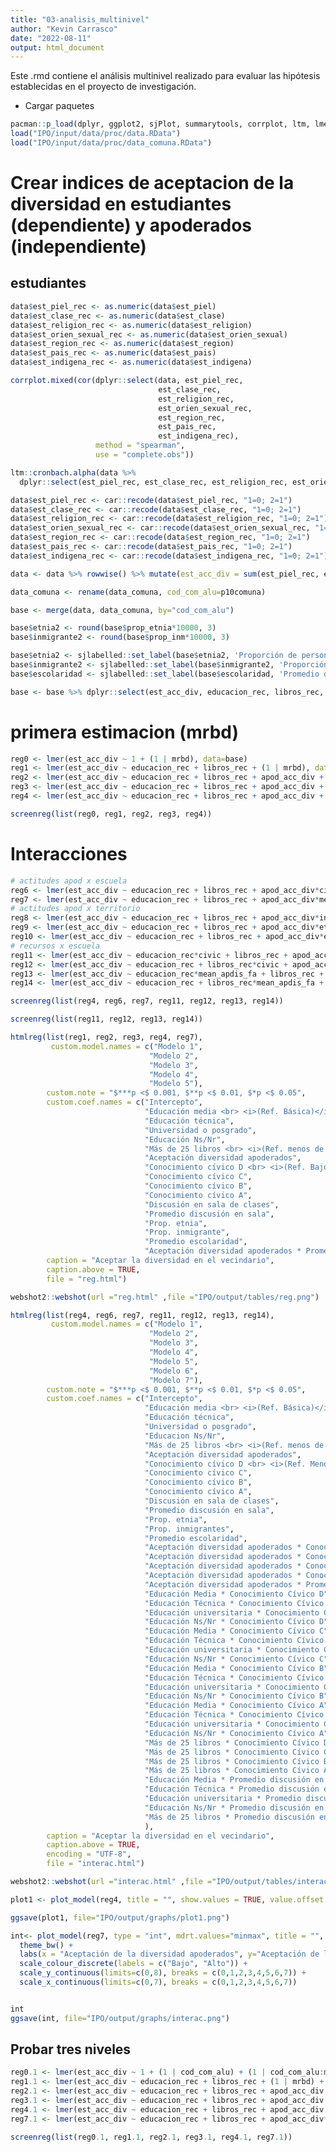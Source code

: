 ```yaml
---
title: "03-analisis_multinivel"
author: "Kevin Carrasco"
date: "2022-08-11"
output: html_document
---
```


Este .rmd contiene el análisis multinivel realizado para evaluar las hipótesis establecidas en el proyecto de investigación.

* Cargar paquetes

```r
pacman::p_load(dplyr, ggplot2, sjPlot, summarytools, corrplot, ltm, lme4, stargazer, texreg, scales, webshot)
load("IPO/input/data/proc/data.RData")
load("IPO/input/data/proc/data_comuna.RData")
```

# Crear indices de aceptacion de la diversidad en estudiantes (dependiente) y apoderados (independiente)

## estudiantes
```r
data$est_piel_rec <- as.numeric(data$est_piel)
data$est_clase_rec <- as.numeric(data$est_clase)
data$est_religion_rec <- as.numeric(data$est_religion)
data$est_orien_sexual_rec <- as.numeric(data$est_orien_sexual)
data$est_region_rec <- as.numeric(data$est_region)
data$est_pais_rec <- as.numeric(data$est_pais)
data$est_indigena_rec <- as.numeric(data$est_indigena)

corrplot.mixed(cor(dplyr::select(data, est_piel_rec,
                                 est_clase_rec,
                                 est_religion_rec,
                                 est_orien_sexual_rec,
                                 est_region_rec,
                                 est_pais_rec,
                                 est_indigena_rec),
                   method = "spearman",
                   use = "complete.obs"))
```

```r
ltm::cronbach.alpha(data %>%
  dplyr::select(est_piel_rec, est_clase_rec, est_religion_rec, est_orien_sexual_rec, est_region_rec, est_pais_rec, est_indigena_rec), na.rm=TRUE)
```

```r
data$est_piel_rec <- car::recode(data$est_piel_rec, "1=0; 2=1")
data$est_clase_rec <- car::recode(data$est_clase_rec, "1=0; 2=1")
data$est_religion_rec <- car::recode(data$est_religion_rec, "1=0; 2=1")
data$est_orien_sexual_rec <- car::recode(data$est_orien_sexual_rec, "1=0; 2=1")
data$est_region_rec <- car::recode(data$est_region_rec, "1=0; 2=1")
data$est_pais_rec <- car::recode(data$est_pais_rec, "1=0; 2=1")
data$est_indigena_rec <- car::recode(data$est_indigena_rec, "1=0; 2=1")

data <- data %>% rowwise() %>% mutate(est_acc_div = sum(est_piel_rec, est_clase_rec, est_religion_rec, est_orien_sexual_rec, est_region_rec, est_pais_rec, est_indigena_rec))

data_comuna <- rename(data_comuna, cod_com_alu=p10comuna)

base <- merge(data, data_comuna, by="cod_com_alu")

base$etnia2 <- round(base$prop_etnia*10000, 3)
base$inmigrante2 <- round(base$prop_inm*10000, 3)

base$etnia2 <- sjlabelled::set_label(base$etnia2, 'Proporción de personas que se identifica con alguna etnia')
base$inmigrante2 <- sjlabelled::set_label(base$inmigrante2, 'Proporción de inmigrantes')
base$escolaridad <- sjlabelled::set_label(base$escolaridad, 'Promedio de escolaridad')

base <- base %>% dplyr::select(est_acc_div, educacion_rec, libros_rec, apod_acc_div, civic, apdis_fa, mean_apdis_fa, mrbd, escolaridad, etnia2, inmigrante2, cod_com_alu) %>% na.omit()
```

# primera estimacion (mrbd)

```r
reg0 <- lmer(est_acc_div ~ 1 + (1 | mrbd), data=base)
reg1 <- lmer(est_acc_div ~ educacion_rec + libros_rec + (1 | mrbd), data=base)
reg2 <- lmer(est_acc_div ~ educacion_rec + libros_rec + apod_acc_div + (1 | mrbd), data=base)
reg3 <- lmer(est_acc_div ~ educacion_rec + libros_rec + apod_acc_div + civic + apdis_fa + mean_apdis_fa + (1 | mrbd), data=base)
reg4 <- lmer(est_acc_div ~ educacion_rec + libros_rec + apod_acc_div + civic + apdis_fa + mean_apdis_fa + etnia2 + inmigrante2 + escolaridad + (1 | mrbd), data=base)
```

```r
screenreg(list(reg0, reg1, reg2, reg3, reg4))
```

# Interacciones

```r
# actitudes apod x escuela
reg6 <- lmer(est_acc_div ~ educacion_rec + libros_rec + apod_acc_div*civic + civic + apdis_fa + mean_apdis_fa + etnia2 + inmigrante2 + escolaridad + (1 | mrbd), data=base)
reg7 <- lmer(est_acc_div ~ educacion_rec + libros_rec + apod_acc_div*mean_apdis_fa + civic + apdis_fa + mean_apdis_fa + etnia2 + inmigrante2 + escolaridad + (1 | mrbd), data=base)
# actitudes apod x territorio
reg8 <- lmer(est_acc_div ~ educacion_rec + libros_rec + apod_acc_div*inmigrante2 + civic + apdis_fa + mean_apdis_fa + etnia2 + inmigrante2 + escolaridad + (1 | mrbd), data=base)
reg9 <- lmer(est_acc_div ~ educacion_rec + libros_rec + apod_acc_div*etnia2 + civic + apdis_fa + mean_apdis_fa + etnia2 + inmigrante2 + escolaridad + (1 | mrbd), data=base)
reg10 <- lmer(est_acc_div ~ educacion_rec + libros_rec + apod_acc_div*escolaridad + civic + apdis_fa + mean_apdis_fa + etnia2 + inmigrante2 + escolaridad + (1 | mrbd), data=base)
# recursos x escuela
reg11 <- lmer(est_acc_div ~ educacion_rec*civic + libros_rec + apod_acc_div + civic + apdis_fa + mean_apdis_fa + etnia2 + inmigrante2 + escolaridad + (1 | mrbd), data=base)
reg12 <- lmer(est_acc_div ~ educacion_rec + libros_rec*civic + apod_acc_div + civic + apdis_fa + mean_apdis_fa + etnia2 + inmigrante2 + escolaridad + (1 | mrbd), data=base)
reg13 <- lmer(est_acc_div ~ educacion_rec*mean_apdis_fa + libros_rec + apod_acc_div + civic + apdis_fa + mean_apdis_fa + etnia2 + inmigrante2 + escolaridad + (1 | mrbd), data=base)
reg14 <- lmer(est_acc_div ~ educacion_rec + libros_rec*mean_apdis_fa + apod_acc_div + civic + apdis_fa + mean_apdis_fa + etnia2 + inmigrante2 + escolaridad + (1 | mrbd), data=base)
```

```r
screenreg(list(reg4, reg6, reg7, reg11, reg12, reg13, reg14))
```

```r
screenreg(list(reg11, reg12, reg13, reg14))
```

```r
htmlreg(list(reg1, reg2, reg3, reg4, reg7), 
         custom.model.names = c("Modelo 1",
                               "Modelo 2",
                               "Modelo 3",
                               "Modelo 4",
                               "Modelo 5"), 
        custom.note = "$***p <$ 0.001, $**p <$ 0.01, $*p <$ 0.05",
        custom.coef.names = c("Intercepto", 
                              "Educación media <br> <i>(Ref. Básica)</i>",
                              "Educación técnica", 
                              "Universidad o posgrado",
                              "Educación Ns/Nr",
                              "Más de 25 libros <br> <i>(Ref. menos de 25)</i>", 
                              "Aceptación diversidad apoderados", 
                              "Conocimiento cívico D <br> <i>(Ref. Bajo nivel D)</i>", 
                              "Conocimiento cívico C",
                              "Conocimiento cívico B",
                              "Conocimiento cívico A",
                              "Discusión en sala de clases", 
                              "Promedio discusión en sala", 
                              "Prop. etnia",
                              "Prop. inmigrante",
                              "Promedio escolaridad",
                              "Aceptación diversidad apoderados * Promedio discusión en sala"),
        caption = "Aceptar la diversidad en el vecindario",
        caption.above = TRUE,
        file = "reg.html")

webshot2::webshot(url ="reg.html" ,file ="IPO/output/tables/reg.png")
```  


```r
htmlreg(list(reg4, reg6, reg7, reg11, reg12, reg13, reg14), 
         custom.model.names = c("Modelo 1",
                               "Modelo 2",
                               "Modelo 3",
                               "Modelo 4",
                               "Modelo 5",
                               "Modelo 6",
                               "Modelo 7"), 
        custom.note = "$***p <$ 0.001, $**p <$ 0.01, $*p <$ 0.05",
        custom.coef.names = c("Intercepto", 
                              "Educación media <br> <i>(Ref. Básica)</i>",
                              "Educación técnica", 
                              "Universidad o posgrado",
                              "Educacion Ns/Nr",
                              "Más de 25 libros <br> <i>(Ref. menos de 25)</i>", 
                              "Aceptación diversidad apoderados", 
                              "Conocimiento cívico D <br> <i>(Ref. Menos que D</i>)", 
                              "Conocimiento cívico C", 
                              "Conocimiento cívico B", 
                              "Conocimiento cívico A", 
                              "Discusión en sala de clases", 
                              "Promedio discusión en sala", 
                              "Prop. etnia", 
                              "Prop. inmigrantes",
                              "Promedio escolaridad",
                              "Aceptación diversidad apoderados * Conocimiento cívico D", 
                              "Aceptación diversidad apoderados * Conocimiento cívico C",
                              "Aceptación diversidad apoderados * Conocimiento cívico B",
                              "Aceptación diversidad apoderados * Conocimiento cívico A",
                              "Aceptación diversidad apoderados * Promedio discusión en sala",
                              "Educación Media * Conocimiento Cívico D",
                              "Educación Técnica * Conocimiento Cívico D",
                              "Educación universitaria * Conocimiento Cívico D",
                              "Educación Ns/Nr * Conocimiento Cívico D",
                              "Educación Media * Conocimiento Cívico C",
                              "Educación Técnica * Conocimiento Cívico C",
                              "Educación universitaria * Conocimiento Cívico C",
                              "Educación Ns/Nr * Conocimiento Cívico C",
                              "Educación Media * Conocimiento Cívico B",
                              "Educación Técnica * Conocimiento Cívico B",
                              "Educación universitaria * Conocimiento Cívico B",
                              "Educación Ns/Nr * Conocimiento Cívico B",
                              "Educación Media * Conocimiento Cívico A",
                              "Educación Técnica * Conocimiento Cívico A",
                              "Educación universitaria * Conocimiento Cívico A",
                              "Educación Ns/Nr * Conocimiento Cívico A",
                              "Más de 25 libros * Conocimiento Cívico D",
                              "Más de 25 libros * Conocimiento Cívico C",
                              "Más de 25 libros * Conocimiento Cívico B",
                              "Más de 25 libros * Conocimiento Cívico A",
                              "Educación Media * Promedio discusión en sala",
                              "Educación Técnica * Promedio discusión en sala",
                              "Educación universitaria * Promedio discusión en sala",
                              "Educación Ns/Nr * Promedio discusión en sala",
                              "Más de 25 libros * Promedio discusión en sala"
                              ),
        caption = "Aceptar la diversidad en el vecindario",
        caption.above = TRUE,
        encoding = "UTF-8",
        file = "interac.html")

webshot2::webshot(url ="interac.html" ,file ="IPO/output/tables/interac.png")
```  




```r
plot1 <- plot_model(reg4, title = "", show.values = TRUE, value.offset = .35, axis.labels = c("Promedio escolaridad", "Prop. inmigrante alto", "Prop. inmigrante medio", "Prop. etnia alto", "Prop. etnia medio", "Promedio discusión en sala", "Discusión en sala de clases", "Conocimiento cívico (alto)", "Conocimiento cívico (medio)", "Aceptación diversidad apoderados", "Más de 25 libros", "Ns/Nr", "Universidad o postgrado", "Educación Técnica", "Educación media"))

ggsave(plot1, file="IPO/output/graphs/plot1.png")
```


```r
int<- plot_model(reg7, type = "int", mdrt.values="minmax", title = "", colors = c("red", "blue")) +
  theme_bw() +
  labs(x = "Aceptación de la diversidad apoderados", y="Aceptación de la diversidad estudiantes", colour = "Promedio discusión") +
  scale_colour_discrete(labels = c("Bajo", "Alto")) +
  scale_y_continuous(limits=c(0,8), breaks = c(0,1,2,3,4,5,6,7)) +
  scale_x_continuous(limits=c(0,7), breaks = c(0,1,2,3,4,5,6,7))


int
ggsave(int, file="IPO/output/graphs/interac.png")
```

## Probar tres niveles

```r
reg0.1 <- lmer(est_acc_div ~ 1 + (1 | cod_com_alu) + (1 | cod_com_alu:mrbd), data=base)
reg1.1 <- lmer(est_acc_div ~ educacion_rec + libros_rec + (1 | mrbd) + (1 | cod_com_alu:mrbd), data=base)
reg2.1 <- lmer(est_acc_div ~ educacion_rec + libros_rec + apod_acc_div + (1 | mrbd) + (1 | cod_com_alu:mrbd), data=base)
reg3.1 <- lmer(est_acc_div ~ educacion_rec + libros_rec + apod_acc_div + civic + apdis_fa + mean_apdis_fa + (1 | mrbd) + (1 | cod_com_alu:mrbd), data=base)
reg4.1 <- lmer(est_acc_div ~ educacion_rec + libros_rec + apod_acc_div + civic + apdis_fa + mean_apdis_fa + etnia2 + inmigrante2 + escolaridad + (1 | mrbd) + (1 | cod_com_alu:mrbd), data=base)
reg7.1 <- lmer(est_acc_div ~ educacion_rec + libros_rec + apod_acc_div*mean_apdis_fa + civic + apdis_fa + mean_apdis_fa + etnia2 + inmigrante2 + escolaridad + (1 | mrbd) + (1 | cod_com_alu:mrbd), data=base)
```

```r
screenreg(list(reg0.1, reg1.1, reg2.1, reg3.1, reg4.1, reg7.1))
```